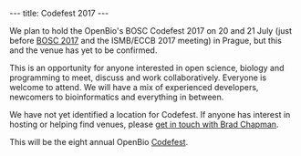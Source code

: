 ---
title: Codefest 2017
---

We plan to hold the OpenBio's BOSC Codefest 2017 on 20 and 21 July (just before [[BOSC 2017]] and the ISMB/ECCB 2017 meeting) in Prague, but this and the venue has yet to be confirmed.

This is an opportunity for anyone interested in open science, biology and programming to meet, discuss and work collaboratively. Everyone is welcome to attend. We will have a mix of experienced developers, newcomers to bioinformatics and everything in between.

We have not yet identified a location for Codefest. If anyone has interest in hosting or helping find venues, please [https://github.com/chapmanb/ get in touch with Brad Chapman].

This will be the eight annual OpenBio [[Codefest]].